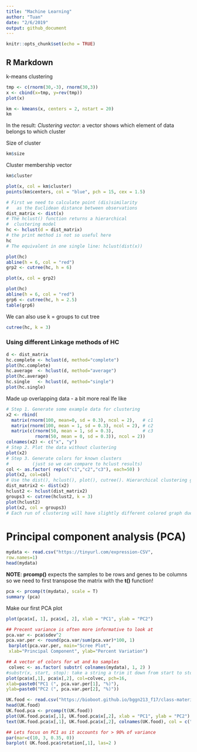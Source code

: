 ```yaml
---
title: "Machine Learning"
author: "Tuan"
date: "2/6/2019"
output: github_document
---
```


```r
knitr::opts_chunk$set(echo = TRUE)
```

## R Markdown

k-means clustering

```r
tmp <- c(rnorm(30,-3), rnorm(30,3))
x <- cbind(x=tmp, y=rev(tmp))
plot(x)
```

```r
km <- kmeans(x, centers = 2, nstart = 20)
km
```

In the result:
*Clustering vector*: a vector shows which element of data belongs to which cluster

Size of cluster
```r
km$size
```

Cluster membership vector
```r
km$cluster
```

```r
plot(x, col = km$cluster)
points(km$centers, col = "blue", pch = 15, cex = 1.5)
```

```r
# First we need to calculate point (dis)similarity
#   as the Euclidean distance between observations
dist_matrix <- dist(x)
# The hclust() function returns a hierarchical
#  clustering model
hc <- hclust(d = dist_matrix)
# the print method is not so useful here
hc
# The equivalent in one single line: hclust(dist(x))
```

```r
plot(hc)
abline(h = 6, col = "red")
grp2 <- cutree(hc, h = 6)
```
```r
plot(x, col = grp2)
```

```r
plot(hc)
abline(h = 6, col = "red")
grp6 <- cutree(hc, h = 2.5)
table(grp6)
```
We can also use k = groups to cut tree
```r
cutree(hc, k = 3)
```
### Using different Linkage methods of HC
```r
d <- dist_matrix
hc.complete <- hclust(d, method="complete")
plot(hc.complete)
hc.average  <- hclust(d, method="average")
plot(hc.average)
hc.single   <- hclust(d, method="single")
plot(hc.single)
```
Made up overlapping data - a bit more real lfe like
```r
# Step 1. Generate some example data for clustering
x2 <- rbind(
  matrix(rnorm(100, mean=0, sd = 0.3), ncol = 2),   # c1
  matrix(rnorm(100, mean = 1, sd = 0.3), ncol = 2), # c2
  matrix(c(rnorm(50, mean = 1, sd = 0.3),           # c3
           rnorm(50, mean = 0, sd = 0.3)), ncol = 2))
colnames(x2) <- c("x", "y")
# Step 2. Plot the data without clustering
plot(x2)
# Step 3. Generate colors for known clusters
#         (just so we can compare to hclust results)
col <- as.factor( rep(c("c1","c2","c3"), each=50) )
plot(x2, col=col)
# Use the dist(), hclust(), plot(), cutree(). Hierarchical clustering goes through 3 main steps: distance matrix, hclust, and plot.
dist_matrix2 <- dist(x2)
hclust2 <- hclust(dist_matrix2)
groups3 <- cutree(hclust2, k = 3)
plot(hclust2)
plot(x2, col = groups3)
# Each run of clustering will have slightly different colored graph due to random assignment at the beginning of the algorithm.
```

# Principal component analysis (PCA)
```r
mydata <- read.csv("https://tinyurl.com/expression-CSV",
row.names=1)
head(mydata)
```

**NOTE**: **prcomp()** expects the samples to be rows and genes to be columns so we need to first transpose the matrix with the **t()** function!
```r
pca <- prcomp(t(mydata), scale = T)
summary (pca)
```

Make our first PCA plot
```r
plot(pca$x[, 1], pca$x[, 2], xlab = "PC1", ylab = "PC2")
```

```r
## Precent variance is often more informative to look at
pca.var <- pca$sdev^2
pca.var.per <- round(pca.var/sum(pca.var)*100, 1)
 barplot(pca.var.per, main="Scree Plot",
 xlab="Principal Component", ylab="Percent Variation")
```

```r
## A vector of colors for wt and ko samples
 colvec <- as.factor( substr( colnames(mydata), 1, 2) )
#substr(x, start, stop): take a string a trim it down from start to stop
plot(pca$x[,1], pca$x[,2], col=colvec, pch=16,
xlab=paste0("PC1 (", pca.var.per[1], "%)"),
ylab=paste0("PC2 (", pca.var.per[2], "%)"))
```

```r
UK.food <- read.csv("https://bioboot.github.io/bggn213_f17/class-material/UK_foods.csv", row.names = 1)
head(UK.food)
UK.food.pca <- prcomp(t(UK.food))
plot(UK.food.pca$x[,1], UK.food.pca$x[,2], xlab = "PC1", ylab = "PC2")
text(UK.food.pca$x[,1], UK.food.pca$x[,2], colnames(UK.food), col = c("orange", "red", "blue", "dark green"))
```
```r
## Lets focus on PC1 as it accounts for > 90% of variance 
par(mar=c(10, 3, 0.35, 0))
barplot( UK.food.pca$rotation[,1], las=2 )
```

